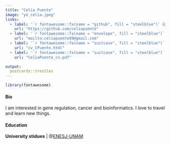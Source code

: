 ```yaml
---
title: "Celia Puente"
image: "yo_celia.jpeg"
links:
  - label: '`r fontawesome::fa(name = "github", fill = "steelblue")` Github'
    url: "https://github.com/celiapuente"
  - label: '`r fontawesome::fa(name = "envelope", fill = "steelblue")` Mail'
    url: "mailto:celiapuente09@gmail.com"
  - label: '`r fontawesome::fa(name = "suitcase", fill = "steelblue")` CV [HTML]'
    url: "cv_CPuente.html"
  - label: '`r fontawesome::fa(name = "suitcase", fill = "steelblue")` CV [PDF]'
    url: "CeliaPuente_cv.pdf"

output:
  postcards::trestles
---
```


```r
library(fontawesome)
```

#### **Bio** 

I am interested in gene regulation, cancer and bioinformatics.
I love to travel and learn new things. 

#### **Education**

**University stidues** | @[ENESJ-UNAM](https://lcgej.unam.mx)



